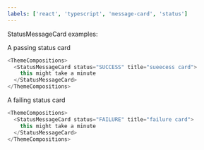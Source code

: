 ```yaml
---
labels: ['react', 'typescript', 'message-card', 'status']
---
```



StatusMessageCard examples:

A passing status card

```js live
<ThemeCompositions>
  <StatusMessageCard status="SUCCESS" title="sueecess card">
    this might take a minute
  </StatusMessageCard>
</ThemeCompositions>
```

A failing status card

```js live
<ThemeCompositions>
  <StatusMessageCard status="FAILURE" title="failure card">
    this might take a minute
  </StatusMessageCard>
</ThemeCompositions>
```
